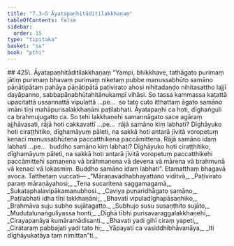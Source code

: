 ```yaml
---
title: "7.3–5 Āyatapaṇhitāditilakkhaṇaṃ"
tableOfContents: false
sidebar:
  order: 15
type: "tipitaka"
basket: "su"
book: "pthi"
---
```



<DynamicBreadcrumb />

<Paragraph type="center" book="pthi">
## 425\. Āyatapaṇhitāditilakkhaṇaṃ
</Paragraph>

<Division number="206" book="pthi" bookNo="8" page="122">

<Paragraph number="426" book="pthi">
“Yampi, bhikkhave, tathāgato purimaṃ jātiṃ purimaṃ bhavaṃ purimaṃ niketaṃ pubbe manussabhūto samāno pāṇātipātaṃ pahāya pāṇātipātā paṭivirato ahosi nihitadaṇḍo nihitasattho lajjī dayāpanno, sabbapāṇabhūtahitānukampī vihāsi. So tassa kammassa kaṭattā upacitattā ussannattā vipulattā …pe…  so tato cuto itthattaṃ āgato samāno imāni tīṇi mahāpurisalakkhaṇāni paṭilabhati. Āyatapaṇhi ca hoti, dīghaṅguli ca brahmujugatto ca.
</Paragraph>

<Paragraph number="427" book="pthi">
So tehi lakkhaṇehi samannāgato sace agāraṃ ajjhāvasati, rājā hoti cakkavattī …pe…  rājā samāno kiṃ labhati? Dīghāyuko hoti ciraṭṭhitiko, dīghamāyuṃ pāleti, na sakkā hoti antarā jīvitā voropetuṃ kenaci manussabhūtena paccatthikena paccāmittena. Rājā samāno idaṃ labhati …pe…  buddho samāno kiṃ labhati? Dīghāyuko hoti ciraṭṭhitiko, dīghamāyuṃ pāleti, na sakkā hoti antarā jīvitā voropetuṃ paccatthikehi paccāmittehi samaṇena vā brāhmaṇena vā devena vā mārena vā brahmunā vā kenaci vā lokasmiṃ. Buddho samāno idaṃ labhati”. Etamatthaṃ bhagavā avoca.
</Paragraph>

</Division>
<Division number="207" book="pthi" bookNo="8" page="123">

<Paragraph number="428" book="pthi">
Tatthetaṃ vuccati—
</Paragraph>

<Paragraph number="429" type="verses" book="pthi">
_“Māraṇavadhabhayattano viditvā,_  
_Paṭivirato paraṃ māraṇāyahosi;_  
_Tena sucaritena saggamagamā,_  
_Sukataphalavipākamanubhosi._  

</Paragraph>

<Paragraph number="430" type="verses" book="pthi">
_Caviya punaridhāgato samāno,_  
_Paṭilabhati idha tīṇi lakkhaṇāni;_  
_Bhavati vipuladīghapāsaṇhiko,_  
_Brahmāva suju subho sujātagatto._  

</Paragraph>

<Paragraph number="431" type="verses" book="pthi">
_Subhujo susu susaṇṭhito sujāto,_  
_Mudutalunaṅguliyassa honti;_  
_Dīghā tībhi purisavaraggalakkhaṇehi,_  
_Cirayapanāya kumāramādisanti._  

</Paragraph>

<Paragraph number="432" type="verses" book="pthi">
_Bhavati yadi gihī ciraṃ yapeti,_  
_Cirataraṃ pabbajati yadi tato hi;_  
_Yāpayati ca vasiddhibhāvanāya,_  
_Iti dīghāyukatāya taṃ nimittan”ti._
</Paragraph>
</Division>